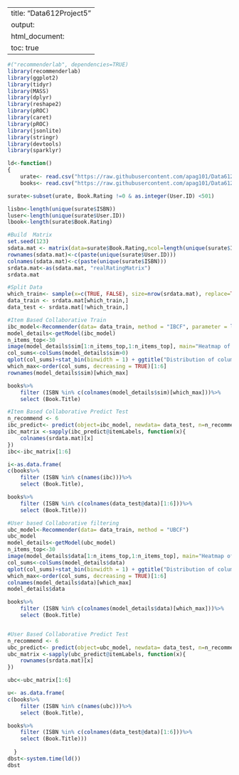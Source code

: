 
---
title: "Data612Project5"
output:
  html_document:
    toc: true
---


```r
#("recommenderlab", dependencies=TRUE)
library(recommenderlab)
library(ggplot2)
library(tidyr)
library(MASS)
library(dplyr)
library(reshape2)
library(pROC)
library(caret)
library(pROC)
library(jsonlite)
library(stringr)
library(devtools)
library(sparklyr)
```


```r

ld<-function()
{
    urate<- read.csv("https://raw.githubusercontent.com/apag101/Data612/master/Projects/Project2/BX-Book-Ratings.csv", sep=";",header = TRUE)
    books<- read.csv("https://raw.githubusercontent.com/apag101/Data612/master/Projects/Project2/BX-Books.csv", sep=";", header = TRUE)

surate<-subset(urate, Book.Rating !=0 & as.integer(User.ID) <501)

lisbn<-length(unique(surate$ISBN))
luser<-length(unique(surate$User.ID))
lbook<-length(surate$Book.Rating)

#Build  Matrix
set.seed(123)
sdata.mat <- matrix(data=surate$Book.Rating,ncol=length(unique(surate$ISBN)),nrow=length(unique(surate$User.ID)))
rownames(sdata.mat)<-c(paste(unique(surate$User.ID)))
colnames(sdata.mat)<-c(paste(unique(surate$ISBN)))
srdata.mat<-as(sdata.mat, "realRatingMatrix")
srdata.mat

#Split Data
which_train<- sample(x=c(TRUE, FALSE), size=nrow(srdata.mat), replace=TRUE, prob=c(0.8,0.2))
data_train <- srdata.mat[which_train,]
data_test <- srdata.mat[!which_train,]

#Item Based Collaborative Train
ibc_model<-Recommender(data= data_train, method = "IBCF", parameter = list(k=30))
model_details<-getModel(ibc_model)
n_items_top<-30
image(model_details$sim[1:n_items_top,1:n_items_top], main="Heatmap of the first rows and columns")
col_sums<-colSums(model_details$sim>0)
qplot(col_sums)+stat_bin(binwidth = 1) + ggtitle("Distribution of column count")
which_max<-order(col_sums, decreasing = TRUE)[1:6]
rownames(model_details$sim)[which_max]

books%>%
    filter (ISBN %in% c(colnames(model_details$sim)[which_max]))%>%
    select (Book.Title)

#Item Based Collaborative Predict Test
n_recommend <- 6
ibc_predict<- predict(object=ibc_model, newdata= data_test, n=n_recommend)
ibc_matrix <-sapply(ibc_predict@itemLabels, function(x){
    colnames(srdata.mat)[x]
})
ibc<-ibc_matrix[1:6]

i<-as.data.frame(
c(books%>%
    filter (ISBN %in% c(names(ibc)))%>%
    select (Book.Title),

books%>%
    filter (ISBN %in% c(colnames(data_test@data)[1:6]))%>%
    select (Book.Title)))

#User based Collaborative filtering
ubc_model<-Recommender(data= data_train, method = "UBCF")
ubc_model
model_details<-getModel(ubc_model)
n_items_top<-30
image(model_details$data[1:n_items_top,1:n_items_top], main="Heatmap of the first rows and columns")
col_sums<-colSums(model_details$data)
qplot(col_sums)+stat_bin(binwidth = 1) + ggtitle("Distribution of column count")
which_max<-order(col_sums, decreasing = TRUE)[1:6]
colnames(model_details$data)[which_max]
model_details$data

books%>%
    filter (ISBN %in% c(colnames(model_details$data)[which_max]))%>%
    select (Book.Title)


#User Based Collaborative Predict Test
n_recommend <- 6
ubc_predict<- predict(object=ubc_model, newdata= data_test, n=n_recommend)
ubc_matrix <-sapply(ubc_predict@itemLabels, function(x){
    rownames(srdata.mat)[x]
})

ubc<-ubc_matrix[1:6]

u<- as.data.frame(
c(books%>%
    filter (ISBN %in% c(names(ubc)))%>%
    select (Book.Title),

books%>%
    filter (ISBN %in% c(colnames(data_test@data)[1:6]))%>%
    select (Book.Title)))
  
  }
dbst<-system.time(ld())
dbst
```

